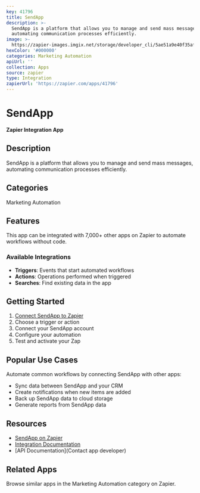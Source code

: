 ```yaml
---
key: 41796
title: SendApp
description: >-
  SendApp is a platform that allows you to manage and send mass messages,
  automating communication processes efficiently.
image: >-
  https://zapier-images.imgix.net/storage/developer_cli/5ae51a9e40f35afbde26e8e2d195ea2b.png?auto=format%2Ccompress&ixlib=python-3.0.0&q=50
hexColor: '#000000'
categories: Marketing Automation
apiUrl: ''
collection: Apps
source: zapier
type: Integration
zapierUrl: 'https://zapier.com/apps/41796'
---
```

# SendApp

**Zapier Integration App**

## Description

SendApp is a platform that allows you to manage and send mass messages, automating communication processes efficiently.

## Categories

Marketing Automation

## Features

This app can be integrated with 7,000+ other apps on Zapier to automate workflows without code.

### Available Integrations

- **Triggers**: Events that start automated workflows
- **Actions**: Operations performed when triggered
- **Searches**: Find existing data in the app

## Getting Started

1. [Connect SendApp to Zapier](https://zapier.com/apps/41796)
2. Choose a trigger or action
3. Connect your SendApp account
4. Configure your automation
5. Test and activate your Zap

## Popular Use Cases

Automate common workflows by connecting SendApp with other apps:

- Sync data between SendApp and your CRM
- Create notifications when new items are added
- Back up SendApp data to cloud storage
- Generate reports from SendApp data

## Resources

- [SendApp on Zapier](https://zapier.com/apps/41796)
- [Integration Documentation](https://zapier.com/apps/41796/integrations)
- [API Documentation](Contact app developer)

## Related Apps

Browse similar apps in the Marketing Automation category on Zapier.
